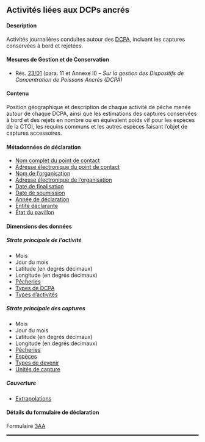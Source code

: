 ## Activités liées aux DCPs ancrés {#AA}

#### Description

Activités journalières conduites autour des [DCPA](#afad), incluant les captures conservées à bord et rejetées.

#### Mesures de Gestion et de Conservation

- Rés. [23/01](https://iotc.org/fr/mcg/r%C3%A9solution-2301-sur-la-gestion-des-dispositifs-de-concentration-de-poissons-ancr%C3%A9s-dcpa) (para. 11 et Annexe II) -- _Sur la gestion des Dispositifs de Concentration de Poissons Ancrés (DCPA)_

#### Contenu

Position géographique et description de chaque activité de pêche menée autour de chaque DCPA, ainsi que les estimations des captures conservées à bord et des rejets en nombre ou en équivalent poids vif pour les espèces de la CTOI, les requins communs et les autres espèces faisant l'objet de captures accessoires.

#### Métadonnées de déclaration

- [Nom complet du point de contact](#fcname)
- [Adresse électronique du point de contact](#fcemail)
- [Nom de l'organisation](#orgname)
- [Adresse électronique de l'organisation](#orgemail)
- [Date de finalisation](#findate)
- [Date de soumission](#subdate)
- [Année de déclaration](#repyear)
- [Entité déclarante](#repentity)
- [État du pavillon](#repflagstate)

#### Dimensions des données

##### Strate principale de l'activité

- Mois
- Jour du mois
- Latitude (en degrés décimaux)
- Longitude (en degrés décimaux)
- [Pêcheries](../domain/fisheries/#fisheries)
- [Types de DCPA](../domain/fisheries/#FOBtypes)
- [Types d'activités](../domain/fisheries/#FOBactivityTypes)

##### Strate principale des captures

- Mois
- Jour du mois
- Latitude (en degrés décimaux)
- Longitude (en degrés décimaux)
- [Pêcheries](../domain/fisheries/#fisheries)
- [Espèces](../domain/biological/#allSpecies)
- [Types de devenir](../domain/biological/#typesOfFate)
- [Unités de capture](../domain/fisheries/#catchUnits)

##### Couverture

- [Extrapolations](../domain/data/#raisings)

#### Détails du formulaire de déclaration

Formulaire [3AA](../forms/#Form_3AA)

<hr style="border:1.5px solid black">